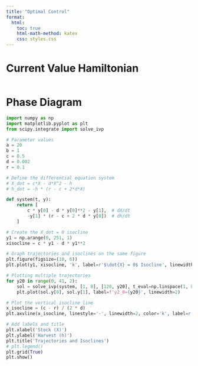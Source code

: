 ```yaml
---
title: "Optimal Control"
format:
  html:
    toc: true
    html-math-method: katex
    css: styles.css
---
```


# Current Value Hamiltonian

```python

```

# Phase Diagram

```python
import numpy as np
import matplotlib.pyplot as plt
from scipy.integrate import solve_ivp

# Parameter values
a = 20
b = 1
c = 0.5
d = 0.002
r = 0.1

# Define the differential equation system
# X_dot = c*X - d*X^2 - h
# h_dot = -h * (r - c + 2*d*X)

def system(t, y):
    return [
        c * y[0] - d * y[0]**2 - y[1],  # dX/dt
        -y[1] * (r - c + 2 * d * y[0])  # dh/dt
    ]

# Create the X_dot = 0 isocline
y1 = np.arange(0, 251, 1)
xisocline = c * y1 - d * y1**2

# Graph trajectories and isoclines on the same figure
plt.figure(figsize=(10, 6))
plt.plot(y1, xisocline, 'k', label=r'$\dot{X} = 0$ Isocline', linewidth=2)

# Plotting multiple trajectories
for y20 in range(0, 41, 2):
    sol = solve_ivp(system, [1, 8], [120, y20], t_eval=np.linspace(1, 8, 300))
    plt.plot(sol.y[0], sol.y[1], label=f'y2_0={y20}', linewidth=2)

# Plot the vertical isocline line
x_isocline = (c - r) / (2 * d)
plt.axvline(x_isocline, linestyle='-', linewidth=2, color='k', label=r'$h$ Isocline')

# Add labels and title
plt.xlabel('Stock (X)')
plt.ylabel('Harvest (h)')
plt.title('Trajectories and Isoclines')
# plt.legend()
plt.grid(True)
plt.show()
```

